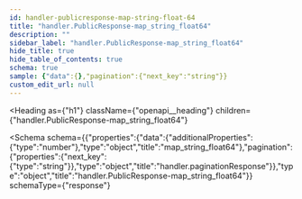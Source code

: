 ```yaml
---
id: handler-publicresponse-map-string-float-64
title: "handler.PublicResponse-map_string_float64"
description: ""
sidebar_label: "handler.PublicResponse-map_string_float64"
hide_title: true
hide_table_of_contents: true
schema: true
sample: {"data":{},"pagination":{"next_key":"string"}}
custom_edit_url: null
---
```



<Heading
  as={"h1"}
  className={"openapi__heading"}
  children={"handler.PublicResponse-map_string_float64"}
>
</Heading>





<Schema
  schema={{"properties":{"data":{"additionalProperties":{"type":"number"},"type":"object","title":"map_string_float64"},"pagination":{"properties":{"next_key":{"type":"string"}},"type":"object","title":"handler.paginationResponse"}},"type":"object","title":"handler.PublicResponse-map_string_float64"}}
  schemaType={"response"}
>
  
</Schema>
            